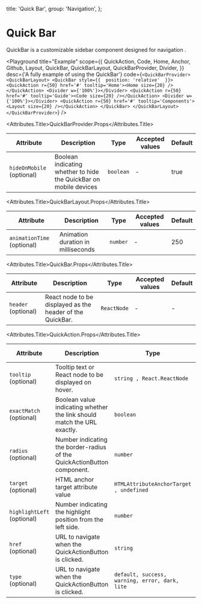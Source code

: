 
  title: 'Quick Bar',
  group: 'Navigation',
};

# Quick Bar

QuickBar is a customizable sidebar component designed for navigation .

<Playground
  title="Example"
  scope={{
    QuickAction,
    Code,
    Home,
    Anchor,
    Github,
    Layout,
    QuickBar,
    QuickBarLayout,
    QuickBarProvider,
    Divider,
  }}
  desc={'A fully example of using the QuickBar'}
  code={`
<QuickBarProvider>
    <QuickBarLayout>
        <QuickBar style={{  position: 'relative'  }}>
            <QuickAction r={50} href='#' tooltip='Home'><Home size={20} /></QuickAction>
            <Divider w={'100%'}></Divider>
            <QuickAction r={50} href='#' tooltip='Guide'><Code size={20} /></QuickAction>
            <Divider w={'100%'}></Divider>
            <QuickAction r={50} href='#' tooltip='Components'><Layout size={20} /></QuickAction>
        </QuickBar>
    </QuickBarLayout>
</QuickBarProvider>
  `}
/>

<Attributes edit="/app/components/quick-bar.mdx">

<Attributes.Title>QuickBarProvider.Props</Attributes.Title>

| Attribute                 | Description                                                       | Type      | Accepted values | Default |
| ------------------------- | ----------------------------------------------------------------- | --------- | --------------- | ------- |
| `hideOnMobile` (optional) | Boolean indicating whether to hide the QuickBar on mobile devices | `boolean` | -               | true    |

<Attributes.Title>QuickBarLayout.Props</Attributes.Title>

| Attribute                  | Description                        | Type     | Accepted values | Default |
| -------------------------- | ---------------------------------- | -------- | --------------- | ------- |
| `animationTime` (optional) | Animation duration in milliseconds | `number` | -               | 250     |

<Attributes.Title>QuickBar.Props</Attributes.Title>

| Attribute           | Description                                               | Type        | Accepted values | Default |
| ------------------- | --------------------------------------------------------- | ----------- | --------------- | ------- |
| `header` (optional) | React node to be displayed as the header of the QuickBar. | `ReactNode` | -               | -       |

<Attributes.Title>QuickAction.Props</Attributes.Title>

| Attribute                  | Description                                                             | Type                                           | Accepted values | Default |
| -------------------------- | ----------------------------------------------------------------------- | ---------------------------------------------- | --------------- | ------- |
| `tooltip` (optional)       | Tooltip text or React node to be displayed on hover.                    | `string , React.ReactNode`                     | -               | -       |
| `exactMatch` (optional)    | Boolean value indicating whether the link should match the URL exactly. | `boolean`                                      | -               | true    |
| `radius` (optional)        | Number indicating the border-radius of the QuickActionButton component. | `number`                                       | -               | -       |
| `target` (optional)        | HTML anchor target attribute value                                      | `HTMLAttributeAnchorTarget , undefined`        | -               | \_self  |
| `highlightLeft` (optional) | Number indicating the highlight position from the left side.            | `number`                                       | -               | -10     |
| `href` (optional)          | URL to navigate when the QuickActionButton is clicked.                  | `string`                                       | -               | -       |
| `type` (optional)          | URL to navigate when the QuickActionButton is clicked.                  | `default, success, warning, error, dark, lite` | -               | default |

</Attributes>
